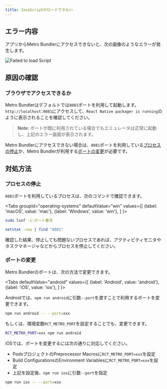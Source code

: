```yaml
---
title: JavaScriptがロードできない
---
```



## エラー内容

アプリからMetro Bundlerにアクセスできないと、次の画像のようなエラーが発生します。

![Failed to load Script](failed-to-load-script.png)

## 原因の確認

### ブラウザでアクセスできるか

Metro Bundlerはデフォルトでは`8081`ポートを利用して起動します。`http://localhost:8081`にアクセスして、`React Native packager is running`のように表示されることを確認してください。

> **Note**: ポートが既に利用されている場合でもエミュレータは正常に起動し、上記のエラー画面が表示されます。

Metro Bundlerにアクセスできない場合は、`8081`ポートを利用している[プロセスの停止](#プロセスの停止)か、Metro Bundlerが利用する[ポートの変更](#ポートの変更)が必要です。

## 対処方法

### プロセスの停止

`8081`ポートを利用しているプロセスは、次のコマンドで確認できます。

<!-- textlint-disable ja-technical-writing/sentence-length,ja-technical-writing/max-comma,ja-spacing/ja-no-space-around-parentheses -->

<Tabs
  groupId="operating-systems"
  defaultValue="win"
  values={[
    {label: 'macOS', value: 'mac'},
    {label: 'Windows', value: 'win'},
  ]
}>

<!-- textlint-enable ja-technical-writing/sentence-length,ja-technical-writing/max-comma,ja-spacing/ja-no-space-around-parentheses -->

<TabItem value="mac">

```bash
sudo lsof -i:ポート番号
```

</TabItem>
<TabItem value="win">

```bash
netstat -nao | find "8081"
```

</TabItem>
</Tabs>

確認した結果、停止しても問題ないプロセスであれば、アクティビティモニタやタスクマネージャなどからプロセスを停止してください。

### ポートの変更

Metro Bundlerのポートは、次の方法で変更できます。

<!-- textlint-disable ja-technical-writing/sentence-length,ja-technical-writing/max-comma,ja-spacing/ja-no-space-around-parentheses -->

<Tabs
  defaultValue="android"
  values={[
    {label: 'Android', value: 'android'},
    {label: 'iOS', value: 'ios'},
  ]
}>

<!-- textlint-enable ja-technical-writing/sentence-length,ja-technical-writing/max-comma,ja-spacing/ja-no-space-around-parentheses -->

<TabItem value="android">

Androidでは、`npm run android`に引数`--port`を渡すことで利用するポートを変更できます。

```bash
npm run android -- --port=xxx
```

もしくは、環境変数`RCT_METRO_PORT`を設定することでも、変更できます。

```bash
RCT_METRO_PORT=xxx npm run android
```

</TabItem>
<TabItem value="ios">
iOSでは、ポートを変更するには次の通りに対応してください。

* PodsプロジェクトのPreprocessor Macrosに`RCT_METRO_PORT=xxx`を設定
* Build ConfigurationsのEnvironment Variablesに`RCT_METRO_PORT=xxx`を設定
* 上記を設定後、`npm run ios`に引数`--port`を指定

```bash
npm run ios -- --port=xxx
```

</TabItem>
</Tabs>
